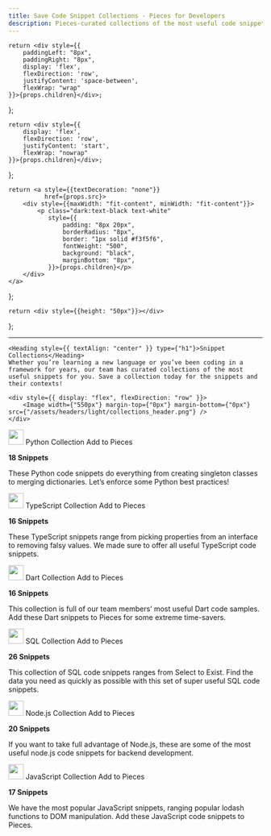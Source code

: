 ```yaml
---
title: Save Code Snippet Collections - Pieces for Developers
description: Pieces-curated collections of the most useful code snippets for popular languages and frameworks. Save collections and snippets in your Pieces app and use later in your IDE.
---
```


    return <div style={{
        paddingLeft: "8px",
        paddingRight: "8px",
        display: 'flex',
        flexDirection: 'row',
        justifyContent: 'space-between',
        flexWrap: "wrap"
    }}>{props.children}</div>;
};

    return <div style={{
        display: 'flex',
        flexDirection: 'row',
        justifyContent: 'start',
        flexWrap: "nowrap"
    }}>{props.children}</div>;
};

    return <a style={{textDecoration: "none"}}
              href={props.src}>
        <div style={{maxWidth: "fit-content", minWidth: "fit-content"}}>
            <p class="dark:text-black text-white"
               style={{
                   padding: "8px 20px",
                   borderRadius: "8px",
                   border: "1px solid #f3f5f6",
                   fontWeight: "500",
                   background: "black",
                   marginBottom: "8px",
               }}>{props.children}</p>
        </div>
    </a>
};

    return <div style={{height: "50px"}}></div>
};

---

<HeaderSpacer></HeaderSpacer>

<GridFlexRowCenter>

    <Heading style={{ textAlign: "center" }} type={"h1"}>Snippet Collections</Heading>
    Whether you’re learning a new language or you’ve been coding in a framework for years, our team has curated collections of the most useful snippets for you. Save a collection today for the snippets and their contexts!

    <div style={{ display: "flex", flexDirection: "row" }}>
        <Image width={"550px"} margin-top={"0px"} margin-bottom={"0px"} src={"/assets/headers/light/collections_header.png"} />
    </div>
</GridFlexRowCenter>


<Accordion defaultOpen title="Python">
    <GridFlexSpaceBetweenRow>
        <GridFlexRow>
            <Image width="30px" src={"/assets/icons/python_icon.png"}/>
            <Heading type="h3" style={{marginTop: "16px", marginLeft: "8px"}}>Python Collection</Heading>
        </GridFlexRow>
        <MarketplaceButton
            src="https://python.pieces.cloud/">Add to Pieces</MarketplaceButton>
    </GridFlexSpaceBetweenRow>
    <p style={{marginTop: "0px"}}><strong>18 Snippets</strong></p>
    <p style={{marginTop: "0px"}}>These Python code snippets do everything from creating singleton classes to merging
        dictionaries. Let’s enforce some Python best practices!</p>
</Accordion>

<Spacer></Spacer>

<Accordion defaultOpen title="Typescript">
    <GridFlexSpaceBetweenRow>
        <GridFlexRow>
            <Image width="30px" src={"/assets/icons/typescript_icon.png"}/>
            <Heading type="h3" style={{marginTop: "16px", marginLeft: "8px"}}>TypeScript Collection</Heading>
        </GridFlexRow>
        <MarketplaceButton
            src="https://typescript.pieces.cloud/">Add to Pieces</MarketplaceButton>
    </GridFlexSpaceBetweenRow>
    <p style={{marginTop: "0px"}}><strong>16 Snippets</strong></p>
    <p style={{marginTop: "0px"}}>These TypeScript snippets range from picking properties from an interface to removing
        falsy values. We made sure to offer all useful TypeScript code snippets.</p>
</Accordion>

<Spacer></Spacer>

<Accordion defaultOpen title="Dart">
    <GridFlexSpaceBetweenRow>
        <GridFlexRow>
            <Image width="30px" src={"/assets/icons/dart_icon.png"}/>
            <Heading type="h3" style={{marginTop: "16px", marginLeft: "8px"}}>Dart Collection</Heading>
        </GridFlexRow>
        <MarketplaceButton
            src="https://dart.pieces.cloud/">Add to Pieces</MarketplaceButton>
    </GridFlexSpaceBetweenRow>
    <p style={{marginTop: "0px"}}><strong>16 Snippets</strong></p>
    <p style={{marginTop: "0px"}}>This collection is full of our team members’ most useful Dart code samples. Add these
        Dart snippets to Pieces for some extreme time-savers.</p>
</Accordion>

<Spacer></Spacer>

<Accordion defaultOpen title="SQL">
    <GridFlexSpaceBetweenRow>
        <GridFlexRow>
            <Image width="30px" src={"/assets/icons/sql_icon.png"}/>
            <Heading type="h3" style={{marginTop: "16px", marginLeft: "8px"}}>SQL Collection</Heading>
        </GridFlexRow>
        <MarketplaceButton
            src="https://sql.pieces.cloud/">Add to Pieces</MarketplaceButton>
    </GridFlexSpaceBetweenRow>
    <p style={{marginTop: "0px"}}><strong>26 Snippets</strong></p>
    <p style={{marginTop: "0px"}}>This collection of SQL code snippets ranges from Select to Exist. Find the data you
        need as quickly as possible with this set of super useful SQL code snippets.</p>
</Accordion>

<Spacer></Spacer>

<Accordion defaultOpen title="Node.js">
    <GridFlexSpaceBetweenRow>
        <GridFlexRow>
            <Image width="30px" src={"/assets/icons/nodejs_icon.png"}/>
            <Heading type="h3" style={{marginTop: "16px", marginLeft: "8px"}}>Node.js Collection</Heading>
        </GridFlexRow>
        <MarketplaceButton
            src="https://nodejs.pieces.cloud/">Add to Pieces</MarketplaceButton>
    </GridFlexSpaceBetweenRow>
    <p style={{marginTop: "0px"}}><strong>20 Snippets</strong></p>
    <p style={{marginTop: "0px"}}>If you want to take full advantage of Node.js, these are some of the most useful
        node.js code snippets for backend development.</p>
</Accordion>

<Spacer></Spacer>

<Accordion defaultOpen title="JavaScript">
    <GridFlexSpaceBetweenRow>
        <GridFlexRow>
            <Image width="30px" src={"/assets/icons/javascript_icon.png"}/>
            <Heading type="h3" style={{marginTop: "16px", marginLeft: "8px"}}>JavaScript Collection</Heading>
        </GridFlexRow>
        <MarketplaceButton
            src="https://javascript.pieces.cloud/">Add to Pieces</MarketplaceButton>
    </GridFlexSpaceBetweenRow>
    <p style={{marginTop: "0px"}}><strong>17 Snippets</strong></p>
    <p style={{marginTop: "0px"}}>We have the most popular JavaScript snippets, ranging popular lodash functions to DOM
        manipulation. Add these JavaScript code snippets to Pieces.</p>
</Accordion>

<Spacer></Spacer>